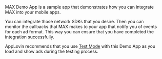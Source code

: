 MAX Demo App is a sample app that demonstrates how you can integrate MAX into your mobile apps.

You can integrate those network <Glossary>SDKs</Glossary> that you desire.
Then you can monitor the callbacks that MAX makes to your app that notify you of events for each ad format.
This way you can ensure that you have completed the integration successfully.

AppLovin recommends that you use [Test Mode](max-test-mode) with this Demo App as you load and show ads during the testing process.
